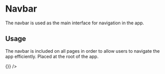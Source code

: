 
<Meta title="Navigation" component={Navbar} />

# Navbar

The navbar is used as the main interface for navigation in the app.

## Usage

The navbar is included on all pages in order to allow users to navigate the app efficiently. Placed at the root of the app.

<Preview withToolbar>
  <Story name="Navbar">
    <Navbar changeTheme={() => {}} />
  </Story>
</Preview>